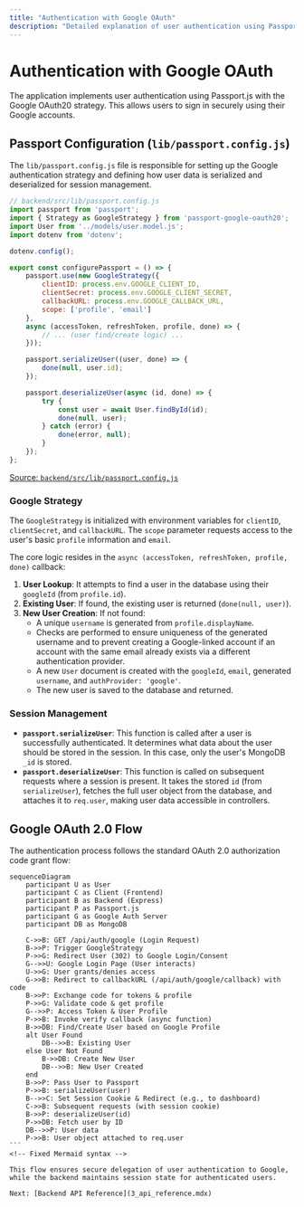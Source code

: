 ```yaml
---
title: "Authentication with Google OAuth"
description: "Detailed explanation of user authentication using Passport.js and Google OAuth20."
---
```

<TOC />

# Authentication with Google OAuth

The application implements user authentication using Passport.js with the Google OAuth20 strategy. This allows users to sign in securely using their Google accounts.

## Passport Configuration (`lib/passport.config.js`)

The `lib/passport.config.js` file is responsible for setting up the Google authentication strategy and defining how user data is serialized and deserialized for session management.

```javascript
// backend/src/lib/passport.config.js
import passport from 'passport';
import { Strategy as GoogleStrategy } from 'passport-google-oauth20';
import User from '../models/user.model.js';
import dotenv from 'dotenv';

dotenv.config();

export const configurePassport = () => {
    passport.use(new GoogleStrategy({
        clientID: process.env.GOOGLE_CLIENT_ID,
        clientSecret: process.env.GOOGLE_CLIENT_SECRET,
        callbackURL: process.env.GOOGLE_CALLBACK_URL,
        scope: ['profile', 'email']
    },
    async (accessToken, refreshToken, profile, done) => {
        // ... (user find/create logic) ...
    }));

    passport.serializeUser((user, done) => {
        done(null, user.id);
    });

    passport.deserializeUser(async (id, done) => {
        try {
            const user = await User.findById(id);
            done(null, user);
        } catch (error) {
            done(error, null);
        }
    });
};
```
[Source: `backend/src/lib/passport.config.js`](https://github.com/shinymack/Chat-App-MERN/blob/main/backend/src/lib/passport.config.js)

### Google Strategy

The `GoogleStrategy` is initialized with environment variables for `clientID`, `clientSecret`, and `callbackURL`. The `scope` parameter requests access to the user's basic `profile` information and `email`.

The core logic resides in the `async (accessToken, refreshToken, profile, done)` callback:

1.  **User Lookup**: It attempts to find a user in the database using their `googleId` (from `profile.id`).
2.  **Existing User**: If found, the existing user is returned (`done(null, user)`).
3.  **New User Creation**: If not found:
    *   A unique `username` is generated from `profile.displayName`.
    *   Checks are performed to ensure uniqueness of the generated username and to prevent creating a Google-linked account if an account with the same email already exists via a different authentication provider.
    *   A new `User` document is created with the `googleId`, `email`, generated `username`, and `authProvider: 'google'`.
    *   The new user is saved to the database and returned.

### Session Management

*   **`passport.serializeUser`**: This function is called after a user is successfully authenticated. It determines what data about the user should be stored in the session. In this case, only the user's MongoDB `_id` is stored.
*   **`passport.deserializeUser`**: This function is called on subsequent requests where a session is present. It takes the stored `id` (from `serializeUser`), fetches the full user object from the database, and attaches it to `req.user`, making user data accessible in controllers.

## Google OAuth 2.0 Flow

The authentication process follows the standard OAuth 2.0 authorization code grant flow:

````mermaid
sequenceDiagram
    participant U as User
    participant C as Client (Frontend)
    participant B as Backend (Express)
    participant P as Passport.js
    participant G as Google Auth Server
    participant DB as MongoDB

    C->>B: GET /api/auth/google (Login Request)
    B->>P: Trigger GoogleStrategy
    P->>G: Redirect User (302) to Google Login/Consent
    G-->>U: Google Login Page (User interacts)
    U->>G: User grants/denies access
    G->>B: Redirect to callbackURL (/api/auth/google/callback) with code
    B->>P: Exchange code for tokens & profile
    P->>G: Validate code & get profile
    G-->>P: Access Token & User Profile
    P->>B: Invoke verify callback (async function)
    B->>DB: Find/Create User based on Google Profile
    alt User Found
        DB-->>B: Existing User
    else User Not Found
        B->>DB: Create New User
        DB-->>B: New User Created
    end
    B->>P: Pass User to Passport
    P->>B: serializeUser(user)
    B-->>C: Set Session Cookie & Redirect (e.g., to dashboard)
    C->>B: Subsequent requests (with session cookie)
    B->>P: deserializeUser(id)
    P->>DB: Fetch user by ID
    DB-->>P: User data
    P->>B: User object attached to req.user
```
<!-- Fixed Mermaid syntax -->

This flow ensures secure delegation of user authentication to Google, while the backend maintains session state for authenticated users.

Next: [Backend API Reference](3_api_reference.mdx)